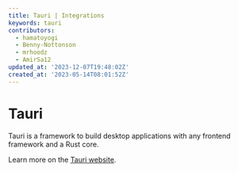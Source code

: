 ```yaml
---
title: Tauri | Integrations
keywords: tauri
contributors:
  - hamatoyogi
  - Benny-Nottonson
  - mrhoodz
  - AmirSa12
updated_at: '2023-12-07T19:48:02Z'
created_at: '2023-05-14T08:01:52Z'
---
```


# Tauri

Tauri is a framework to build desktop applications with any frontend framework and a Rust core.

Learn more on the [Tauri website](https://tauri.app/v1/guides/getting-started/setup/qwik/).
